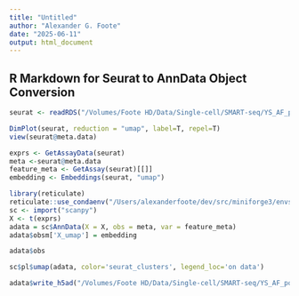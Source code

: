 ```yaml
---
title: "Untitled"
author: "Alexander G. Foote"
date: "2025-06-11"
output: html_document
---
```


## R Markdown for Seurat to AnnData Object Conversion

```r
seurat <- readRDS("/Volumes/Foote HD/Data/Single-cell/SMART-seq/YS_AF_pool1.2_real/250610_norm_filt_sobj.rds")

DimPlot(seurat, reduction = "umap", label=T, repel=T)
view(seurat@meta.data)
```

```r
exprs <- GetAssayData(seurat)
meta <-seurat@meta.data
feature_meta <- GetAssay(seurat)[[]]
embedding <- Embeddings(seurat, "umap")
```

```r
library(reticulate)
reticulate::use_condaenv("/Users/alexanderfoote/dev/src/miniforge3/envs/scanpy", required = TRUE)
sc <- import("scanpy")
X <- t(exprs)
adata = sc$AnnData(X = X, obs = meta, var = feature_meta)
adata$obsm['X_umap'] = embedding
```

```r
adata$obs
```

```r
sc$pl$umap(adata, color='seurat_clusters', legend_loc='on data')
```

```r
adata$write_h5ad("/Volumes/Foote HD/Data/Single-cell/SMART-seq/YS_AF_pool1.2_real/InitialRawSeuratObject.h5ad")
```